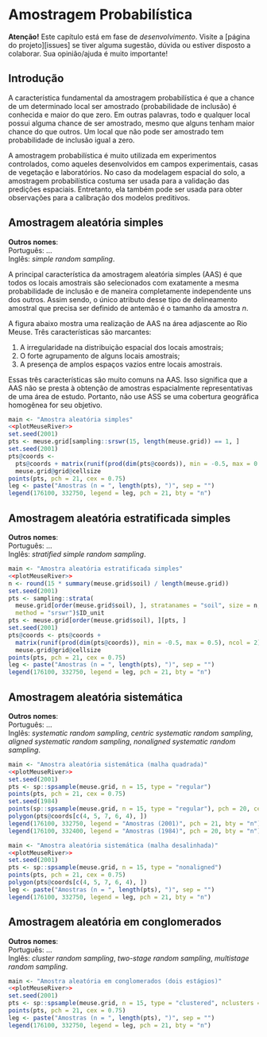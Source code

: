 <!-- # PARTE III -- AMOSTRAGEM ESPACIAL {-} -->

<!-- # Princípios da Amostragem Espacial -->

# Amostragem Probabilística

**Atenção!** Este capítulo está em fase de *desenvolvimento*. Visite a [página do projeto][issues] se tiver 
alguma sugestão, dúvida ou estiver disposto a colaborar. Sua opinião/ajuda é muito importante!

## Introdução

A característica fundamental da amostragem probabilística é que a chance de um determinado local ser amostrado
(probabilidade de inclusão) é conhecida e maior do que zero. Em outras palavras, todo e qualquer local possui 
alguma chance de ser amostrado, mesmo que alguns tenham maior chance do que outros. Um local que não pode ser 
amostrado tem probabilidade de inclusão igual a zero.

A amostragem probabilística é muito utilizada em experimentos controlados, como aqueles desenvolvidos em 
campos experimentais, casas de vegetação e laboratórios. No caso da modelagem espacial do solo, a amostragem
probabilística costuma ser usada para a validação das predições espaciais. Entretanto, ela também pode ser 
usada para obter observações para a calibração dos modelos preditivos.

## Amostragem aleatória simples

**Outros nomes**:<br>
Português: ...<br>
Inglês: *simple random sampling*.

A principal característica da amostragem aleatória simples (AAS) é que todos os locais amostrais são 
selecionados com exatamente a mesma probabilidade de inclusão e de maneira completamente independente uns dos
outros. Assim sendo, o único atributo desse tipo de delineamento amostral que precisa ser definido de antemão
é o tamanho da amostra $n$.

A figura abaixo mostra uma realização de AAS na área adjascente ao Rio Meuse. Três características são
marcantes: 

1. A irregularidade na distribuição espacial dos locais amostrais;
2. O forte agrupamento de alguns locais amostrais;
3. A presença de amplos espaços vazios entre locais amostrais.

Essas três características são muito comuns na AAS. Isso significa que a AAS não se presta à obtenção de
amostras espacialmente representativas de uma área de estudo. Portanto, não use ASS se uma cobertura
geográfica homogênea for seu objetivo.

```r
main <- "Amostra aleatória simples"
<<plotMeuseRiver>>
set.seed(2001)
pts <- meuse.grid[sampling::srswr(15, length(meuse.grid)) == 1, ]
set.seed(2001)
pts@coords <- 
  pts@coords + matrix(runif(prod(dim(pts@coords)), min = -0.5, max = 0.5), ncol = 2) * 
  meuse.grid@grid@cellsize
points(pts, pch = 21, cex = 0.75)
leg <- paste("Amostras (n = ", length(pts), ")", sep = "")
legend(176100, 332750, legend = leg, pch = 21, bty = "n")
```

## Amostragem aleatória estratificada simples

**Outros nomes**:<br>
Português: ...<br>
Inglês: *stratified simple random sampling*.

```r
main <- "Amostra aleatória estratificada simples"
<<plotMeuseRiver>>
n <- round(15 * summary(meuse.grid$soil) / length(meuse.grid))
set.seed(2001)
pts <- sampling::strata(
  meuse.grid[order(meuse.grid$soil), ], stratanames = "soil", size = n, 
  method = "srswr")$ID_unit
pts <- meuse.grid[order(meuse.grid$soil), ][pts, ]
set.seed(2001)
pts@coords <- pts@coords + 
  matrix(runif(prod(dim(pts@coords)), min = -0.5, max = 0.5), ncol = 2) * 
  meuse.grid@grid@cellsize
points(pts, pch = 21, cex = 0.75)
leg <- paste("Amostras (n = ", length(pts), ")", sep = "")
legend(176100, 332750, legend = leg, pch = 21, bty = "n")
```

## Amostragem aleatória sistemática

**Outros nomes**:<br>
Português: ...<br>
Inglês: *systematic random sampling*, *centric systematic random sampling*, 
*aligned systematic random sampling*, *nonaligned systematic random sampling*.

```r
main <- "Amostra aleatória sistemática (malha quadrada)"
<<plotMeuseRiver>>
set.seed(2001)
pts <- sp::spsample(meuse.grid, n = 15, type = "regular")
points(pts, pch = 21, cex = 0.75)
set.seed(1984)
points(sp::spsample(meuse.grid, n = 15, type = "regular"), pch = 20, cex = 0.75)
polygon(pts@coords[c(4, 5, 7, 6, 4), ])
legend(176100, 332750, legend = "Amostras (2001)", pch = 21, bty = "n")
legend(176100, 332400, legend = "Amostras (1984)", pch = 20, bty = "n")
```


```r
main <- "Amostra aleatória sistemática (malha desalinhada)"
<<plotMeuseRiver>>
set.seed(2001)
pts <- sp::spsample(meuse.grid, n = 15, type = "nonaligned")
points(pts, pch = 21, cex = 0.75)
polygon(pts@coords[c(4, 5, 7, 6, 4), ])
leg <- paste("Amostras (n = ", length(pts), ")", sep = "")
legend(176100, 332750, legend = leg, pch = 21, bty = "n")
```

## Amostragem aleatória em conglomerados

**Outros nomes**:<br>
Português: ...<br>
Inglês: *cluster random sampling*, *two-stage random sampling*, *multistage random sampling*.

```r
main <- "Amostra aleatória em conglomerados (dois estágios)"
<<plotMeuseRiver>>
set.seed(2001)
pts <- sp::spsample(meuse.grid, n = 15, type = "clustered", nclusters = 6)
points(pts, pch = 21, cex = 0.75)
leg <- paste("Amostras (n = ", length(pts), ")", sep = "")
legend(176100, 332750, legend = leg, pch = 21, bty = "n")
```

<!-- # Amostragem Não-Probabilística -->

<!-- # Otimização de Configurações Amostrais -->

<!-- # Pseudo-Amostragem -->

